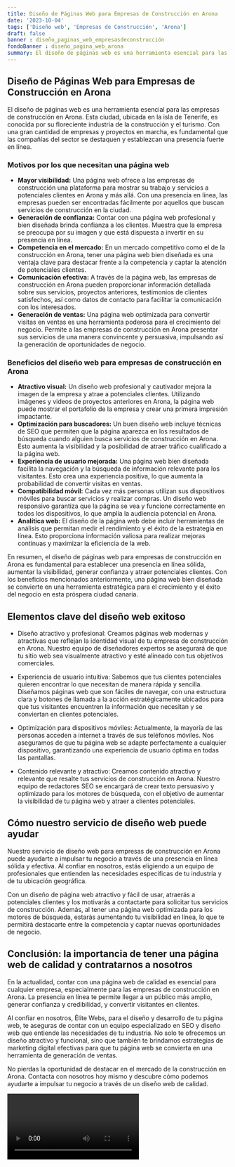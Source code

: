 ```yaml
---
title: Diseño de Páginas Web para Empresas de Construcción en Arona
date: '2023-10-04'
tags: ['Diseño web', 'Empresas de Construcción', 'Arona']
draft: false
banner : diseño_paginas_web_empresasdeconstrucción
fondoBanner : diseño_pagina_web_arona
summary: El diseño de páginas web es una herramienta esencial para las empresas de construcción en Arona. Esta ciudad, ubicada en la isla de Tenerife, es conocida por su floreciente industria de la construcción y el turismo. Con una gran cantidad de empresas y proyectos en marcha, es fundamental que las compañías del sector se destaquen y establezcan una presencia fuerte en línea.
---
```


## Diseño de Páginas Web para Empresas de Construcción en Arona

El diseño de páginas web es una herramienta esencial para las empresas de construcción en Arona. Esta ciudad, ubicada en la isla de Tenerife, es conocida por su floreciente industria de la construcción y el turismo. Con una gran cantidad de empresas y proyectos en marcha, es fundamental que las compañías del sector se destaquen y establezcan una presencia fuerte en línea.

### Motivos por los que necesitan una página web

- **Mayor visibilidad:** Una página web ofrece a las empresas de construcción una plataforma para mostrar su trabajo y servicios a potenciales clientes en Arona y más allá. Con una presencia en línea, las empresas pueden ser encontradas fácilmente por aquellos que buscan servicios de construcción en la ciudad.
- **Generación de confianza:** Contar con una página web profesional y bien diseñada brinda confianza a los clientes. Muestra que la empresa se preocupa por su imagen y que está dispuesta a invertir en su presencia en línea.
- **Competencia en el mercado:** En un mercado competitivo como el de la construcción en Arona, tener una página web bien diseñada es una ventaja clave para destacar frente a la competencia y captar la atención de potenciales clientes.
- **Comunicación efectiva:** A través de la página web, las empresas de construcción en Arona pueden proporcionar información detallada sobre sus servicios, proyectos anteriores, testimonios de clientes satisfechos, así como datos de contacto para facilitar la comunicación con los interesados.
- **Generación de ventas:** Una página web optimizada para convertir visitas en ventas es una herramienta poderosa para el crecimiento del negocio. Permite a las empresas de construcción en Arona presentar sus servicios de una manera convincente y persuasiva, impulsando así la generación de oportunidades de negocio.

### Beneficios del diseño web para empresas de construcción en Arona

- **Atractivo visual:** Un diseño web profesional y cautivador mejora la imagen de la empresa y atrae a potenciales clientes. Utilizando imágenes y videos de proyectos anteriores en Arona, la página web puede mostrar el portafolio de la empresa y crear una primera impresión impactante.
- **Optimización para buscadores:** Un buen diseño web incluye técnicas de SEO que permiten que la página aparezca en los resultados de búsqueda cuando alguien busca servicios de construcción en Arona. Esto aumenta la visibilidad y la posibilidad de atraer tráfico cualificado a la página web.
- **Experiencia de usuario mejorada:** Una página web bien diseñada facilita la navegación y la búsqueda de información relevante para los visitantes. Esto crea una experiencia positiva, lo que aumenta la probabilidad de convertir visitas en ventas.
- **Compatibilidad móvil:** Cada vez más personas utilizan sus dispositivos móviles para buscar servicios y realizar compras. Un diseño web responsivo garantiza que la página se vea y funcione correctamente en todos los dispositivos, lo que amplía la audiencia potencial en Arona.
- **Analítica web:** El diseño de la página web debe incluir herramientas de análisis que permitan medir el rendimiento y el éxito de la estrategia en línea. Esto proporciona información valiosa para realizar mejoras continuas y maximizar la eficiencia de la web.

En resumen, el diseño de páginas web para empresas de construcción en Arona es fundamental para establecer una presencia en línea sólida, aumentar la visibilidad, generar confianza y atraer potenciales clientes. Con los beneficios mencionados anteriormente, una página web bien diseñada se convierte en una herramienta estratégica para el crecimiento y el éxito del negocio en esta próspera ciudad canaria.

<GifSeo />

<Cta />

## Elementos clave del diseño web exitoso

- Diseño atractivo y profesional: Creamos páginas web modernas y atractivas que reflejan la identidad visual de tu empresa de construcción en Arona. Nuestro equipo de diseñadores expertos se asegurará de que tu sitio web sea visualmente atractivo y esté alineado con tus objetivos comerciales.

- Experiencia de usuario intuitiva: Sabemos que tus clientes potenciales quieren encontrar lo que necesitan de manera rápida y sencilla. Diseñamos páginas web que son fáciles de navegar, con una estructura clara y botones de llamada a la acción estratégicamente ubicados para que tus visitantes encuentren la información que necesitan y se conviertan en clientes potenciales.

- Optimización para dispositivos móviles: Actualmente, la mayoría de las personas acceden a internet a través de sus teléfonos móviles. Nos aseguramos de que tu página web se adapte perfectamente a cualquier dispositivo, garantizando una experiencia de usuario óptima en todas las pantallas.

- Contenido relevante y atractivo: Creamos contenido atractivo y relevante que resalte tus servicios de construcción en Arona. Nuestro equipo de redactores SEO se encargará de crear texto persuasivo y optimizado para los motores de búsqueda, con el objetivo de aumentar la visibilidad de tu página web y atraer a clientes potenciales.

## Cómo nuestro servicio de diseño web puede ayudar

Nuestro servicio de diseño web para empresas de construcción en Arona puede ayudarte a impulsar tu negocio a través de una presencia en línea sólida y efectiva. Al confiar en nosotros, estás eligiendo a un equipo de profesionales que entienden las necesidades específicas de tu industria y de tu ubicación geográfica.

Con un diseño de página web atractivo y fácil de usar, atraerás a potenciales clientes y los motivarás a contactarte para solicitar tus servicios de construcción. Además, al tener una página web optimizada para los motores de búsqueda, estarás aumentando tu visibilidad en línea, lo que te permitirá destacarte entre la competencia y captar nuevas oportunidades de negocio.

## Conclusión: la importancia de tener una página web de calidad y contratarnos a nosotros

En la actualidad, contar con una página web de calidad es esencial para cualquier empresa, especialmente para las empresas de construcción en Arona. La presencia en línea te permite llegar a un público más amplio, generar confianza y credibilidad, y convertir visitantes en clientes.

Al confiar en nosotros, Élite Webs, para el diseño y desarrollo de tu página web, te aseguras de contar con un equipo especializado en SEO y diseño web que entiende las necesidades de tu industria. No solo te ofrecemos un diseño atractivo y funcional, sino que también te brindamos estrategias de marketing digital efectivas para que tu página web se convierta en una herramienta de generación de ventas.

No pierdas la oportunidad de destacar en el mercado de la construcción en Arona. Contacta con nosotros hoy mismo y descubre cómo podemos ayudarte a impulsar tu negocio a través de un diseño web de calidad.

<Video />

<CtaBot job='Empresas de Construcción' city='Arona'/>

<Gmaps query='Arona+españa+maps' />